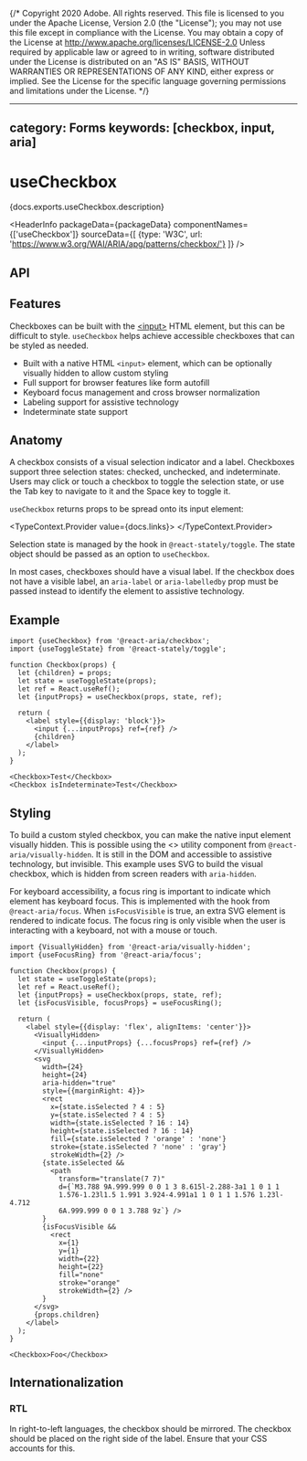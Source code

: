 {/* Copyright 2020 Adobe. All rights reserved.
This file is licensed to you under the Apache License, Version 2.0 (the "License");
you may not use this file except in compliance with the License. You may obtain a copy
of the License at http://www.apache.org/licenses/LICENSE-2.0
Unless required by applicable law or agreed to in writing, software distributed under
the License is distributed on an "AS IS" BASIS, WITHOUT WARRANTIES OR REPRESENTATIONS
OF ANY KIND, either express or implied. See the License for the specific language
governing permissions and limitations under the License. */}



---
category: Forms
keywords: [checkbox, input, aria]
---

# useCheckbox

<PageDescription>{docs.exports.useCheckbox.description}</PageDescription>

<HeaderInfo
  packageData={packageData}
  componentNames={['useCheckbox']}
  sourceData={[
    {type: 'W3C', url: 'https://www.w3.org/WAI/ARIA/apg/patterns/checkbox/'}
  ]} />

## API

<FunctionAPI function={docs.exports.useCheckbox} links={docs.links} />

## Features

Checkboxes can be built with the [&lt;input&gt;](https://developer.mozilla.org/en-US/docs/Web/HTML/Element/input)
HTML element, but this can be difficult to style. `useCheckbox` helps achieve accessible checkboxes
that can be styled as needed.

* Built with a native HTML `<input>` element, which can be optionally visually
  hidden to allow custom styling
* Full support for browser features like form autofill
* Keyboard focus management and cross browser normalization
* Labeling support for assistive technology
* Indeterminate state support

## Anatomy

<Anatomy />

A checkbox consists of a visual selection indicator and a label. Checkboxes support three
selection states: checked, unchecked, and indeterminate. Users may click or touch a checkbox
to toggle the selection state, or use the <Keyboard>Tab</Keyboard> key to navigate to it and the <Keyboard>Space</Keyboard> key to toggle it.

`useCheckbox` returns props to be spread onto its input element:

<TypeContext.Provider value={docs.links}>
  <InterfaceType properties={docs.links[docs.exports.useCheckbox.return.id].properties} />
</TypeContext.Provider>

Selection state is managed by the <TypeLink links={statelyDocs.links} type={statelyDocs.exports.useToggleState} />
hook in `@react-stately/toggle`. The state object should be passed as an option to `useCheckbox`.

In most cases, checkboxes should have a visual label. If the checkbox does not have a visible label,
an `aria-label` or `aria-labelledby` prop must be passed instead to identify the element to assistive
technology.

## Example

```tsx example
import {useCheckbox} from '@react-aria/checkbox';
import {useToggleState} from '@react-stately/toggle';

function Checkbox(props) {
  let {children} = props;
  let state = useToggleState(props);
  let ref = React.useRef();
  let {inputProps} = useCheckbox(props, state, ref);

  return (
    <label style={{display: 'block'}}>
      <input {...inputProps} ref={ref} />
      {children}
    </label>
  );
}

<Checkbox>Test</Checkbox>
<Checkbox isIndeterminate>Test</Checkbox>
```

## Styling

To build a custom styled checkbox, you can make the native input element visually hidden.
This is possible using the &lt;<TypeLink links={hiddenDocs.links} type={hiddenDocs.exports.VisuallyHidden} />&gt;
utility component from `@react-aria/visually-hidden`. It is still in the DOM and accessible to
assistive technology, but invisible. This example uses SVG to build the visual checkbox,
which is hidden from screen readers with `aria-hidden`.

For keyboard accessibility, a focus ring is important to indicate which element has keyboard focus.
This is implemented with the <TypeLink links={focusDocs.links} type={focusDocs.exports.useFocusRing} />
hook from `@react-aria/focus`. When `isFocusVisible` is true, an extra SVG element is
rendered to indicate focus. The focus ring is only visible when the user is interacting
with a keyboard, not with a mouse or touch.

```tsx example
import {VisuallyHidden} from '@react-aria/visually-hidden';
import {useFocusRing} from '@react-aria/focus';

function Checkbox(props) {
  let state = useToggleState(props);
  let ref = React.useRef();
  let {inputProps} = useCheckbox(props, state, ref);
  let {isFocusVisible, focusProps} = useFocusRing();

  return (
    <label style={{display: 'flex', alignItems: 'center'}}>
      <VisuallyHidden>
        <input {...inputProps} {...focusProps} ref={ref} />
      </VisuallyHidden>
      <svg
        width={24}
        height={24}
        aria-hidden="true"
        style={{marginRight: 4}}>
        <rect
          x={state.isSelected ? 4 : 5}
          y={state.isSelected ? 4 : 5}
          width={state.isSelected ? 16 : 14}
          height={state.isSelected ? 16 : 14}
          fill={state.isSelected ? 'orange' : 'none'}
          stroke={state.isSelected ? 'none' : 'gray'}
          strokeWidth={2} />
        {state.isSelected &&
          <path
            transform="translate(7 7)"
            d={`M3.788 9A.999.999 0 0 1 3 8.615l-2.288-3a1 1 0 1 1
            1.576-1.23l1.5 1.991 3.924-4.991a1 1 0 1 1 1.576 1.23l-4.712
            6A.999.999 0 0 1 3.788 9z`} />
        }
        {isFocusVisible &&
          <rect
            x={1}
            y={1}
            width={22}
            height={22}
            fill="none"
            stroke="orange"
            strokeWidth={2} />
        }
      </svg>
      {props.children}
    </label>
  );
}

<Checkbox>Foo</Checkbox>
```

## Internationalization

### RTL

In right-to-left languages, the checkbox should be mirrored. The checkbox should be placed on the right
side of the label. Ensure that your CSS accounts for this.

